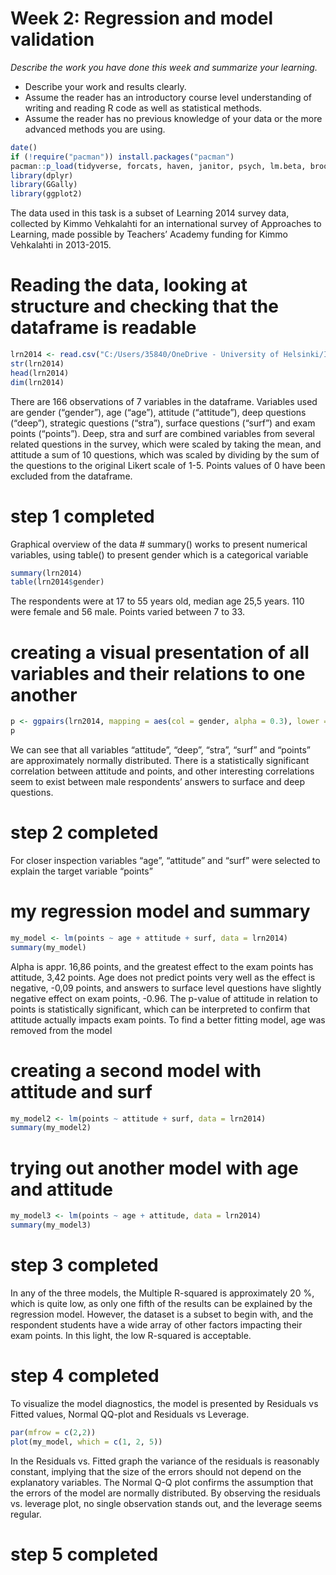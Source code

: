 # Week 2: Regression and model validation 

*Describe the work you have done this week and summarize your learning.*

- Describe your work and results clearly. 
- Assume the reader has an introductory course level understanding of writing and reading R code as well as statistical methods.
- Assume the reader has no previous knowledge of your data or the more advanced methods you are using.

```r
date()
if (!require("pacman")) install.packages("pacman") 
pacman::p_load(tidyverse, forcats, haven, janitor, psych, lm.beta, broom, writexl,sjstats, knitr, pwr, dplyr, GGally, ggplot2)
library(dplyr)
library(GGally)
library(ggplot2)
```



The data used in this task is a subset of Learning 2014 survey data, collected by Kimmo Vehkalahti for an international survey of Approaches to Learning, made possible by Teachers' Academy funding for Kimmo Vehkalahti in 2013-2015.

# Reading the data, looking at structure and checking that the dataframe is readable 
```r
lrn2014 <- read.csv("C:/Users/35840/OneDrive - University of Helsinki/IODS/IODS-project/data/lrn2014.csv")
str(lrn2014)
head(lrn2014)
dim(lrn2014)
```

There are 166 observations of 7 variables in the dataframe. Variables used are gender ("gender"), age ("age"), attitude ("attitude"), deep questions ("deep"), strategic questions ("stra"), surface questions ("surf") and exam points ("points"). Deep, stra and surf are combined variables from several related questions in the survey, which were scaled by taking the mean, and attitude a sum of 10 questions, which was scaled by dividing by the sum of the questions to the original Likert scale of 1-5. Points values of 0 have been excluded from the dataframe.

# step 1 completed
Graphical overview of the data
# summary() works to present numerical variables, using table() to present gender which is a categorical variable
```r
summary(lrn2014)
table(lrn2014$gender)
```
 The respondents were at 17 to 55 years old, median age 25,5 years. 110 were female and 56 male. Points varied between 7 to 33.

# creating a visual presentation of all variables and their relations to one another 
```r
p <- ggpairs(lrn2014, mapping = aes(col = gender, alpha = 0.3), lower = list(combo = wrap("facethist", bins = 20)))
p
```

We can see that all variables "attitude", "deep", "stra", "surf" and "points" are approximately normally distributed. There is a statistically significant correlation between attitude and points, and other interesting correlations seem to exist between male respondents' answers to surface and deep questions.

# step 2 completed

For closer inspection variables "age", "attitude" and "surf" were selected to explain the target variable "points"

# my regression model and summary
```r
my_model <- lm(points ~ age + attitude + surf, data = lrn2014)
summary(my_model)
```
Alpha is appr. 16,86 points, and the greatest effect to the exam points has attitude, 3,42 points. Age does not predict points very well as the effect is negative, -0,09 points, and answers to surface level questions have slightly negative effect on exam points, -0.96. The p-value of attitude in relation to points is statistically significant, which can be interpreted to confirm that attitude actually impacts exam points.
To find a better fitting model, age was removed from the model

# creating a second model with attitude and surf
```r
my_model2 <- lm(points ~ attitude + surf, data = lrn2014)
summary(my_model2)
```
# trying out another model with age and attitude
```r
my_model3 <- lm(points ~ age + attitude, data = lrn2014)
summary(my_model3)
```
# step 3 completed
In any of the three models, the Multiple R-squared is approximately 20 %, which is quite low, as only one fifth of the results can be explained by the regression model. However, the dataset is a subset to begin with, and the respondent students have a wide array of other factors impacting their exam points. In this light, the low R-squared is acceptable. 

# step 4 completed

To visualize the model diagnostics, the model is presented by Residuals vs Fitted values, Normal QQ-plot and Residuals vs Leverage.

```r
par(mfrow = c(2,2))
plot(my_model, which = c(1, 2, 5))
```
In the Residuals vs. Fitted graph the variance of the residuals is reasonably constant, implying that the size of the errors should not depend on the explanatory variables. The Normal Q-Q plot confirms the assumption that the errors of the model are normally distributed. By observing the residuals vs. leverage plot, no single observation stands out, and the leverage seems regular. 

# step 5 completed
